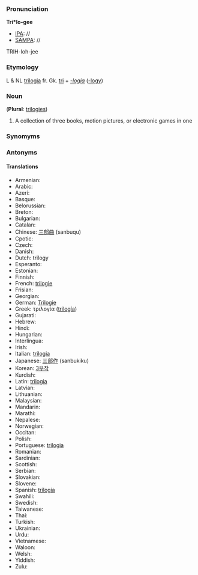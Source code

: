 ===Pronunciation===

'''Tri*lo-gee'''
*[[IPA]]: //
*[[SAMPA]]: //
TRIH-loh-jee
===Etymology===

L & NL [[trilogia]] fr. Gk. [[tri]] + ''[[-logia]]'' ([[-logy]])
=== Noun ===

('''Plural''': [[trilogies]])

#A collection of three books, motion pictures, or electronic games in one

===Synomyms===
===Antonyms===
====Translations====
*Armenian:
*Arabic:
*Azeri:
*Basque:
*Belorussian:
*Breton:
*Bulgarian:
*Catalan:
*Chinese: [[三部曲]] (sanbuqu)
*Cpotic:
*Czech:
*Danish:
*Dutch: trilogy
*Esperanto:
*Estonian:
*Finnish:
*French: [[trilogie]]
*Frisian:
*Georgian:
*German: [[Trilogie]]
*Greek: τριλογία ([[trilogía]])
*Gujarati:
*Hebrew:
*Hindi:
*Hungarian:
*Interlingua:
*Irish:
*Italian: [[trilogia]]
*Japanese: [[三部作]] (sanbukiku)
*Korean: [[3부작]]
*Kurdish:
*Latin: [[trilogia]]
*Latvian:
*Lithuanian:
*Malaysian:
*Mandarin:
*Marathi:
*Nepalese:
*Norwegian:
*Occitan:
*Polish:
*Portuguese: [[trilogia]]
*Romanian:
*Sardinian:
*Scottish:
*Serbian:
*Slovakian:
*Slovene:
*Spanish: [[trilogia]]
*Swahili:
*Swedish:
*Taiwanese:
*Thai:
*Turkish:
*Ukrainian:
*Urdu:
*Vietnamese:
*Waloon:
*Welsh:
*Yiddish:
*Zulu: